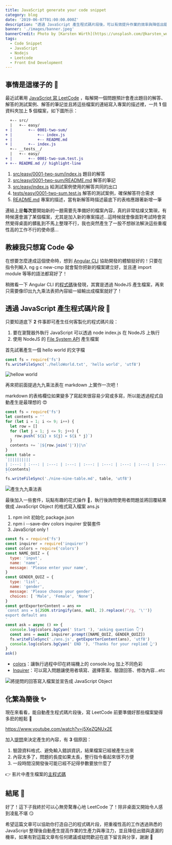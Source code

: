 ```yaml
---
title: JavaScript generate your code snippet
category: blog
date: '2019-06-07T01:00:00.000Z'
description: "透過 JavaScript 產生程式碼片段後，可以有效提升作業的效率與降低出錯的機率 \U0001F916"
banner: './images/banner.jpeg'
bannerCredit: Photo by [Karsten Würth](https://unsplash.com/@karsten_wuerth) on [Unsplash](https://unsplash.com/)
tags:
  - Code Snippet
  - JavaScript
  - Nodejs
  - Leetcode
  - Front End Development
---
```

## 事情是這樣子的 🧐

最近試著用 [JavaScript 寫 LeetCode](https://github.com/sky172839465/leetcode-in-js) ，每解開一個問題預計會產出題目的解答、解答的測試案例、解答的筆記並且將這些檔案的連結寫入專案的描述裡，一共 **1** 個資料夾加上 **5** 個檔案，如下圖所示：

```diff
  +-- src/
  |   +-- easy/
+ |       +-- 0001-two-sum/
+ |           +-- index.js
+ |           +-- README.md
+ |       +-- index.js
  +-- __tests__/
  |   +-- easy/
+ |       +-- 0001-two-sum.test.js
+ +-- README.md // highlight-line
```

1. [src/easy/0001-two-sum/index.js](https://github.com/sky172839465/leetcode-in-js/blob/demo/src/easy/0001-two-sum/index.js) 題目的解答
2. [src/easy/0001-two-sum/README.md](https://github.com/sky172839465/leetcode-in-js/blob/demo/src/easy/0001-two-sum/README.md) 解答的筆記
3. [src/easy/index.js](https://github.com/sky172839465/leetcode-in-js/blob/demo/src/easy/index.js) 給測試案例使用的解答共同的出口
4. [tests/easy/0001-two-sum.test.js](https://github.com/sky172839465/leetcode-in-js/blob/demo/__tests__/easy/0001-two-sum.test.js) 解答的測試案例，確保解答符合需求
5. [README.md](https://github.com/sky172839465/leetcode-in-js/blob/demo/README.md) 專案的描述，當有新解答時描述最底下的表格應跟著新增一筆

連結上是**每次**要開始新的一題需要先準備好的檔案內容，真的非常枯燥又繁瑣，有時候還會漏了某個檔案，尤其是加入新的專案描述…這時候就會像面對考試時會突然覺得桌面的髒亂到不馬上整理不行，我也突然產生了一股不想辦法解決這些重複性高的工作不行的使命感…

## 教練我只想寫 Code 😭

在想要怎麼達成這個使命時，想到 [Angular CLI](https://cli.angular.io/) 協助開發的體驗挺好的！只要在指令列輸入 ng g c new-cmp 就會幫你把新的檔案建立好，並且連 import module 等等的語法都寫好了！

稍微看一下 Angular CLI 的[程式碼](https://github.com/angular/angular-cli/blob/db344641f428105c007cf1a45c41673ecdf240bf/scripts/templates.ts#L27)後發現，其實是透過 NodeJS 產生檔案，再來只需要像印出九九乘法表把內容組一組輸出成檔案就好了！

## 透過 JavaScript 產生程式碼片段 🤩

只要知道底下 **2** 件事即可產生任何客製化的程式碼片段：

1. 要在瀏覽器外執行 JavaScript 可以透過 node index.js 在 NodeJS 上執行
2. 使用 NodeJS 的 [File System API](https://nodejs.org/api/fs.html) 產生檔案

首先試著產生一個 hello world 的文字檔

```js
const fs = require('fs')
fs.writeFileSync('./helloWorld.txt', 'hello world', 'utf8')
```

![hellow world](./images/generate-hello-world.gif)

再來把前面提過九九乘法表在 markdown 上實作一次吧！

markdown 的表格欄位如果變多了寫起來很容易少寫或多寫，所以能透過程式自動產生是最理想的 😍

```js
const fs = require('fs')
let contents = ''
for (let i = 1; i <= 9; i++) {
  let row = []
  for (let j = 1; j <= 9; j++) {
    row.push(`${i} x ${j} = ${i * j}`)
  }
  contents += `|${row.join('|')}|\n`
}
const table =
`||||||||||
| :---: | :---: | :---: | :---: | :---: | :---: | :---: | :---: | :---: |
${contents}
`
fs.writeFileSync('./nine-nine-table.md', table, 'utf8')
```

![產生九九乘法表](./images/generate-nine-nine-table.gif)

最後加入一些套件，玩點有趣的花式操作 🌈，執行後詢問使用者問題並將回覆結果做成 JavaScript Object 的格式寫入檔案 ans.js

1. npm init 初始化 package.json
2. npm i --save-dev colors inquirer 安裝套件
3. JavaScript only !

```js
const fs = require('fs')
const inquirer = require('inquirer')
const colors = require('colors')
const NAME_QUIZ = {
  type: 'input',
  name: 'name',
  message: 'Please enter your name',
}
const GENDER_QUIZ = {
  type: 'list',
  name: 'gender',
  message: 'Please choose your gender',
  choices: [ 'Male', 'Female', 'None']
}
const getExporterContent = ans =>
`const ans = ${JSON.stringify(ans, null, 2).replace(/"/g, '\'')}
export default ans
`
const ask = async () => {
  console.log(colors.bgCyan(' Start '), 'asking question 👇')
  const ans = await inquirer.prompt([NAME_QUIZ, GENDER_QUIZ])
  fs.writeFileSync('./ans.js', getExporterContent(ans), 'utf8')
  console.log(colors.bgCyan(' END '), 'Thanks for your replied 👆')
}
ask()
```

* [colors](https://github.com/Marak/colors.js)：讓執行過程中印在終端機上的 console.log 加上不同色彩
* [Inquirer](https://github.com/SBoudrias/Inquirer.js/)：可以寫入問題讓使用者填寫、選擇答案、驗證回答、修改內容…etc

![將提問的回答寫入檔案並宣告成 JavaScript Object](./images/generate-complex-file.gif)

## 化繁為簡後 ✨

現在來看看，能自動產生程式碼片段後，寫 LeetCode 前要準備好那些檔案變得多麽的輕鬆 🎉

https://www.youtube.com/watch?v=j5XeZQNUx2E

加入[提問](https://github.com/SBoudrias/Inquirer.js)來決定產生的內容，有 **3** 個原因：

1. 驗證資料格式、避免輸入錯誤資訊，結果檔案已經被產生出來
2. 內容太多了，問題的長度如果太長，整行指令看起來很不方便
3. 一段時間沒開發後可能已經不記得參數要放什麼了

👉 影片中產生檔案的[主程式碼](https://github.com/sky172839465/leetcode-in-js/blob/master/generator/solution/index.js)

## 結尾 🏁

好了！這下子我終於可以心無旁騖專心地 LeetCode 了！除非桌面又開始令人感到凌亂不堪 😏

希望這篇文章可以協助你打造自己的程式碼片段，把重複性高的工作透過熟悉的 JavaScript 整理後自動產生提高作業的生產力與專注力，並且降低出錯與遺漏的機率，如果有對這篇文章有任何建議或疑問歡迎在底下留言與分享，謝謝 🙌
